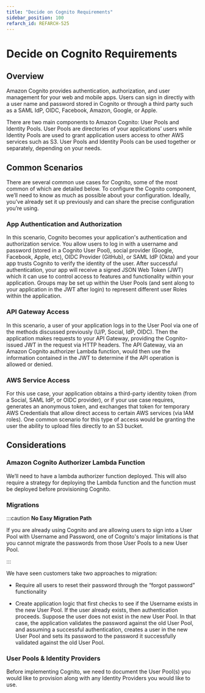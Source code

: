 ```yaml
---
title: "Decide on Cognito Requirements"
sidebar_position: 100
refarch_id: REFARCH-525
---
```


# Decide on Cognito Requirements

## Overview
Amazon Cognito provides authentication, authorization, and user management for your web and mobile apps. Users can sign in directly with a user name and password stored in Cognito or through a third party such as a SAML IdP, OIDC, Facebook, Amazon, Google, or Apple.

There are two main components to Amazon Cognito: User Pools and Identity Pools. User Pools are directories of your applications’ users while Identity Pools are used to grant application users access to other AWS services such as S3. User Pools and Identity Pools can be used together or separately, depending on your needs.

## Common Scenarios
There are several common use cases for Cognito, some of the most common of which are detailed below. To configure the Cognito component, we’ll need to know as much as possible about your configuration. Ideally, you’ve already set it up previously and can share the precise configuration you’re using.

### App Authentication and Authorization

In this scenario, Cognito becomes your application's authentication and authorization service. You allow users to log in with a username and password (stored in a Cognito User Pool), social provider (Google, Facebook, Apple, etc), OIDC Provider (GitHub), or SAML IdP (Okta) and your app trusts Cognito to verify the identity of the user. After successful authentication, your app will receive a signed JSON Web Token (JWT) which it can use to control access to features and functionality within your application. Groups may be set up within the User Pools (and sent along to your application in the JWT after login) to represent different user Roles within the application.

### API Gateway Access

In this scenario, a user of your application logs in to the User Pool via one of the methods discussed previously (U/P, Social, IdP, OIDC). Then the application makes requests to your API Gateway, providing the Cognito-issued JWT in the request via HTTP headers. The API Gateway, via an Amazon Cognito authorizer Lambda function, would then use the information contained in the JWT to determine if the API operation is allowed or denied.

### AWS Service Access

For this use case, your application obtains a third-party identity token (from a Social, SAML IdP, or OIDC provider), or if your use case requires, generates an anonymous token, and exchanges that token for temporary AWS Credentials that allow direct access to certain AWS services (via IAM roles). One common scenario for this type of access would be granting the user the ability to upload files directly to an S3 bucket.

## Considerations

### Amazon Cognito Authorizer Lambda Function

We’ll need to have a lambda authorizer function deployed. This will also require a strategy for deploying the Lambda function and the function must be deployed before provisioning Cognito.

### Migrations

:::caution
**No Easy Migration Path**

If you are already using Cognito and are allowing users to sign into a User Pool with Username and Password, one of Cognito's major limitations is that you cannot migrate the passwords from those User Pools to a new User Pool.

:::

We have seen customers take two approaches to migration:

- Require all users to reset their password through the “forgot password” functionality

- Create application logic that first checks to see if the Username exists in the new User Pool. If the user already exists, then authentication proceeds. Suppose the user does not exist in the new User Pool. In that case, the application validates the password against the old User Pool, and assuming a successful authentication, creates a user in the new User Pool and sets its password to the password it successfully validated against the old User Pool.

### User Pools & Identity Providers

Before implementing Cognito, we need to document the User Pool(s) you would like to provision along with any Identity Providers you would like to use.


